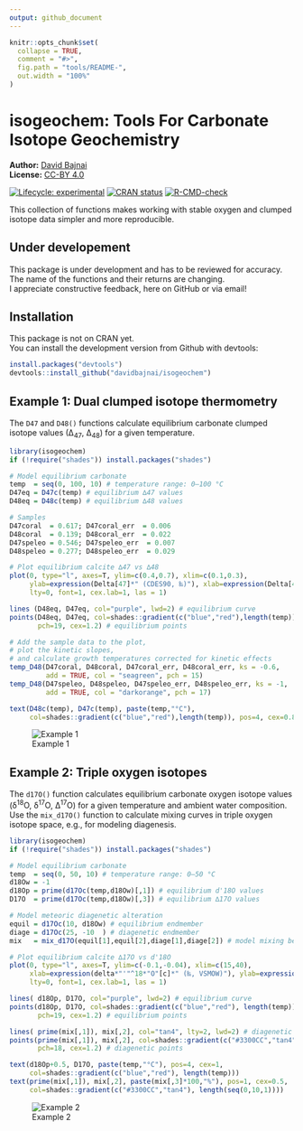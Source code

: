 ```yaml
---
output: github_document
---
```


<!-- README.md is generated from README.Rmd. Please edit that file -->

```r
knitr::opts_chunk$set(
  collapse = TRUE,
  comment = "#>",
  fig.path = "tools/README-",
  out.width = "100%"
)
```

# isogeochem: Tools For Carbonate Isotope Geochemistry

**Author:** [David Bajnai](https://www.davidbajnai.eu/)<br/>
**License:** [CC-BY 4.0](https://creativecommons.org/licenses/by/4.0/)

<!-- badges: start -->
[![Lifecycle: experimental](https://img.shields.io/badge/lifecycle-experimental-orange.svg)](https://lifecycle.r-lib.org/articles/stages.html#experimental)
[![CRAN status](https://www.r-pkg.org/badges/version/isogeochem)](https://CRAN.R-project.org/package=isogeochem)
[![R-CMD-check](https://github.com/davidbajnai/isogeochem/workflows/R-CMD-check/badge.svg)](https://github.com/davidbajnai/isogeochem/actions)
<!-- badges: end -->

This collection of functions makes working with stable oxygen and clumped isotope data simpler and more reproducible.

## Under developement

This package is under development and has to be reviewed for accuracy. The name of the functions and their returns are changing.<br/>
I appreciate constructive feedback, here on GitHub or via email!

## Installation

This package is not on CRAN yet.<br/>
You can install the development version from Github with devtools:

``` r
install.packages("devtools")
devtools::install_github("davidbajnai/isogeochem")
```

## Example 1: Dual clumped isotope thermometry

The `D47` and `D48()` functions calculate equilibrium carbonate clumped isotope values (∆<sub>47</sub>, ∆<sub>48</sub>) for a given temperature.

``` r
library(isogeochem)
if (!require("shades")) install.packages("shades")

# Model equilibrium carbonate
temp  = seq(0, 100, 10) # temperature range: 0—100 °C
D47eq = D47c(temp) # equilibrium ∆47 values
D48eq = D48c(temp) # equilibrium ∆48 values

# Samples
D47coral  = 0.617; D47coral_err  = 0.006
D48coral  = 0.139; D48coral_err  = 0.022
D47speleo = 0.546; D47speleo_err  = 0.007
D48speleo = 0.277; D48speleo_err  = 0.029

# Plot equilibrium calcite ∆47 vs ∆48
plot(0, type="l", axes=T, ylim=c(0.4,0.7), xlim=c(0.1,0.3),
     ylab=expression(Delta[47]*" (CDES90, ‰)"), xlab=expression(Delta[48]*" (CDES90, ‰)"),
     lty=0, font=1, cex.lab=1, las = 1)

lines (D48eq, D47eq, col="purple", lwd=2) # equilibrium curve
points(D48eq, D47eq, col=shades::gradient(c("blue","red"),length(temp)),
       pch=19, cex=1.2) # equilibrium points

# Add the sample data to the plot,
# plot the kinetic slopes,
# and calculate growth temperatures corrected for kinetic effects
temp_D48(D47coral, D48coral, D47coral_err, D48coral_err, ks = -0.6,
         add = TRUE, col = "seagreen", pch = 15)
temp_D48(D47speleo, D48speleo, D47speleo_err, D48speleo_err, ks = -1,
         add = TRUE, col = "darkorange", pch = 17)

text(D48c(temp), D47c(temp), paste(temp,"°C"),
     col=shades::gradient(c("blue","red"),length(temp)), pos=4, cex=0.8)
```
![Example 1](tools/README-example1.png)

## Example 2: Triple oxygen isotopes

The `d17O()` function calculates equilibrium carbonate oxygen isotope values (δ<sup>18</sup>O, δ<sup>17</sup>O, ∆<sup>17</sup>O) for a given temperature and ambient water composition. Use the `mix_d17O()` function to calculate mixing curves in triple oxygen isotope space, e.g., for modeling diagenesis.

``` r
library(isogeochem)
if (!require("shades")) install.packages("shades")

# Model equilibrium carbonate
temp  = seq(0, 50, 10) # temperature range: 0—50 °C
d18Ow = -1
d18Op = prime(d17Oc(temp,d18Ow)[,1]) # equilibrium d'18O values
D17O  = prime(d17Oc(temp,d18Ow)[,3]) # equilibrium ∆17O values

# Model meteoric diagenetic alteration
equil = d17Oc(10, d18Ow) # equilibrium endmember
diage = d17Oc(25, -10  ) # diagenetic endmember
mix   = mix_d17O(equil[1],equil[2],diage[1],diage[2]) # model mixing between the endmembers

# Plot equilibrium calcite ∆17O vs d'18O
plot(0, type="l", axes=T, ylim=c(-0.1,-0.04), xlim=c(15,40),
     xlab=expression(delta*"'"^18*"O"[c]*" (‰, VSMOW)"), ylab=expression(Delta^17*"O (‰, VSMOW)"),
     lty=0, font=1, cex.lab=1, las = 1)

lines( d18Op, D17O, col="purple", lwd=2) # equilibrium curve
points(d18Op, D17O, col=shades::gradient(c("blue","red"), length(temp)),
       pch=19, cex=1.2) # equilibrium points

lines( prime(mix[,1]), mix[,2], col="tan4", lty=2, lwd=2) # diagenetic curve
points(prime(mix[,1]), mix[,2], col=shades::gradient(c("#3300CC","tan4"),length(seq(0,10,1))),
       pch=18, cex=1.2) # diagenetic points

text(d18Op+0.5, D17O, paste(temp,"°C"), pos=4, cex=1,
     col=shades::gradient(c("blue","red"), length(temp)))
text(prime(mix[,1]), mix[,2], paste(mix[,3]*100,"%"), pos=1, cex=0.5,
     col=shades::gradient(c("#3300CC","tan4"), length(seq(0,10,1))))
```
![Example 2](tools/README-example2.png)

